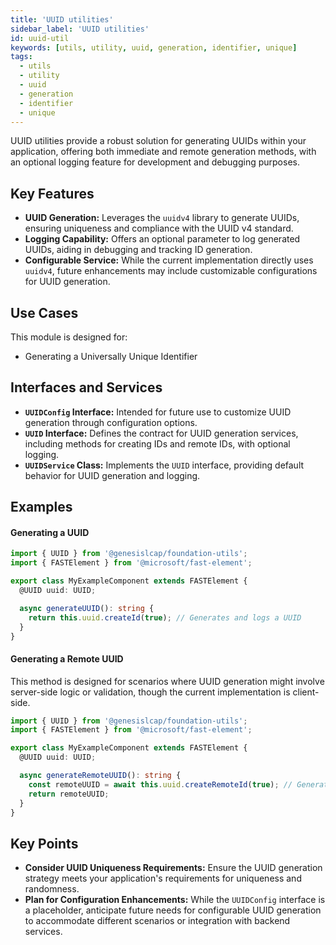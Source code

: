 ```yaml
---
title: 'UUID utilities'
sidebar_label: 'UUID utilities'
id: uuid-util
keywords: [utils, utility, uuid, generation, identifier, unique]
tags:
  - utils
  - utility
  - uuid
  - generation
  - identifier
  - unique
---
```


UUID utilities provide a robust solution for generating UUIDs within your application, offering both immediate and remote generation methods, with an optional logging feature for development and debugging purposes.

## Key Features

- **UUID Generation:** Leverages the `uuidv4` library to generate UUIDs, ensuring uniqueness and compliance with the UUID v4 standard.
- **Logging Capability:** Offers an optional parameter to log generated UUIDs, aiding in debugging and tracking ID generation.
- **Configurable Service:** While the current implementation directly uses `uuidv4`, future enhancements may include customizable configurations for UUID generation.

## Use Cases

This module is designed for:
- Generating a Universally Unique Identifier

## Interfaces and Services

- **`UUIDConfig` Interface:** Intended for future use to customize UUID generation through configuration options.
- **`UUID` Interface:** Defines the contract for UUID generation services, including methods for creating IDs and remote IDs, with optional logging.
- **`UUIDService` Class:** Implements the `UUID` interface, providing default behavior for UUID generation and logging.

## Examples

#### Generating a UUID

```typescript
import { UUID } from '@genesislcap/foundation-utils';
import { FASTElement } from '@microsoft/fast-element';

export class MyExampleComponent extends FASTElement {
  @UUID uuid: UUID;

  async generateUUID(): string {
    return this.uuid.createId(true); // Generates and logs a UUID
  }
}
```

#### Generating a Remote UUID

This method is designed for scenarios where UUID generation might involve server-side logic or validation, though the current implementation is client-side.

```typescript
import { UUID } from '@genesislcap/foundation-utils';
import { FASTElement } from '@microsoft/fast-element';

export class MyExampleComponent extends FASTElement {
  @UUID uuid: UUID;

  async generateRemoteUUID(): string {
    const remoteUUID = await this.uuid.createRemoteId(true); // Generates and logs a remote UUID
    return remoteUUID;
  }
}
```

## Key Points

- **Consider UUID Uniqueness Requirements:** Ensure the UUID generation strategy meets your application's requirements for uniqueness and randomness.
- **Plan for Configuration Enhancements:** While the `UUIDConfig` interface is a placeholder, anticipate future needs for configurable UUID generation to accommodate different scenarios or integration with backend services.
